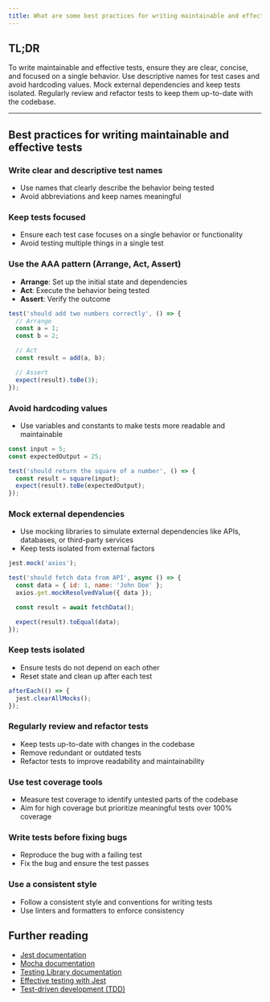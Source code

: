 ```yaml
---
title: What are some best practices for writing maintainable and effective tests?
---
```


## TL;DR

To write maintainable and effective tests, ensure they are clear, concise, and focused on a single behavior. Use descriptive names for test cases and avoid hardcoding values. Mock external dependencies and keep tests isolated. Regularly review and refactor tests to keep them up-to-date with the codebase.

---

## Best practices for writing maintainable and effective tests

### Write clear and descriptive test names

- Use names that clearly describe the behavior being tested
- Avoid abbreviations and keep names meaningful

### Keep tests focused

- Ensure each test case focuses on a single behavior or functionality
- Avoid testing multiple things in a single test

### Use the AAA pattern (Arrange, Act, Assert)

- **Arrange**: Set up the initial state and dependencies
- **Act**: Execute the behavior being tested
- **Assert**: Verify the outcome

```javascript
test('should add two numbers correctly', () => {
  // Arrange
  const a = 1;
  const b = 2;

  // Act
  const result = add(a, b);

  // Assert
  expect(result).toBe(3);
});
```

### Avoid hardcoding values

- Use variables and constants to make tests more readable and maintainable

```javascript
const input = 5;
const expectedOutput = 25;

test('should return the square of a number', () => {
  const result = square(input);
  expect(result).toBe(expectedOutput);
});
```

### Mock external dependencies

- Use mocking libraries to simulate external dependencies like APIs, databases, or third-party services
- Keep tests isolated from external factors

```javascript
jest.mock('axios');

test('should fetch data from API', async () => {
  const data = { id: 1, name: 'John Doe' };
  axios.get.mockResolvedValue({ data });

  const result = await fetchData();

  expect(result).toEqual(data);
});
```

### Keep tests isolated

- Ensure tests do not depend on each other
- Reset state and clean up after each test

```javascript
afterEach(() => {
  jest.clearAllMocks();
});
```

### Regularly review and refactor tests

- Keep tests up-to-date with changes in the codebase
- Remove redundant or outdated tests
- Refactor tests to improve readability and maintainability

### Use test coverage tools

- Measure test coverage to identify untested parts of the codebase
- Aim for high coverage but prioritize meaningful tests over 100% coverage

### Write tests before fixing bugs

- Reproduce the bug with a failing test
- Fix the bug and ensure the test passes

### Use a consistent style

- Follow a consistent style and conventions for writing tests
- Use linters and formatters to enforce consistency

## Further reading

- [Jest documentation](https://jestjs.io/docs/getting-started)
- [Mocha documentation](https://mochajs.org/)
- [Testing Library documentation](https://testing-library.com/docs/)
- [Effective testing with Jest](https://kentcdodds.com/blog/effective-snapshot-testing)
- [Test-driven development (TDD)](https://martinfowler.com/bliki/TestDrivenDevelopment.html)

